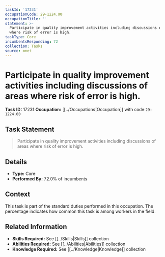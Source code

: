 ```yaml
---
taskId: '17231'
occupationCode: 29-1224.00
occupationTitle: ''
statement: >-
  Participate in quality improvement activities including discussions of areas
  where risk of error is high.
taskType: Core
incumbentsResponding: 72
collection: Tasks
source: onet
---
```

# Participate in quality improvement activities including discussions of areas where risk of error is high.

**Task ID:** 17231
**Occupation:** [[../Occupations|Occupation]] with code `29-1224.00`

## Task Statement

> Participate in quality improvement activities including discussions of areas where risk of error is high.

## Details

- **Type:** Core
- **Performed By:** 72.0% of incumbents

## Context

This task is part of the standard duties performed in this occupation. The percentage indicates how common this task is among workers in the field.

## Related Information

- **Skills Required:** See [[../Skills|Skills]] collection
- **Abilities Required:** See [[../Abilities|Abilities]] collection
- **Knowledge Required:** See [[../Knowledge|Knowledge]] collection
